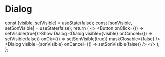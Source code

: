 

<Meta of={DialogStories} />

# Dialog

  const [visible, setVisible] = useState(false);
  const [sonVisible, setSonVisible] = useState(false);
  return (
    <>
      <Button onClick={() => setVisible(true)}>Show Dialog</Button>
      <Dialog
        visible={visible}
        onCancel={() => setVisible(false)}
        onOk={() => setSonVisible(true)}
        maskClosable={false}
      />
      <Dialog
        visible={sonVisible}
        onCancel={() => setSonVisible(false)}
      />
    </>
  );
};

<ShowDialog />
